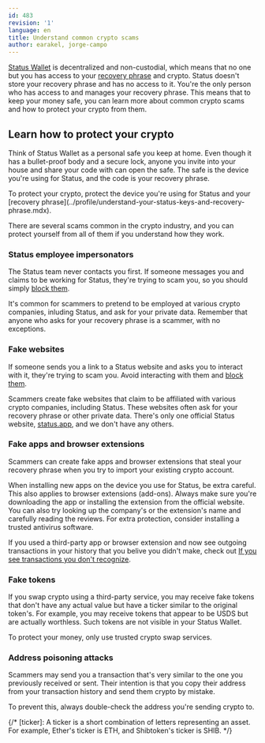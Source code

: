 ```yaml
---
id: 483
revision: '1'
language: en
title: Understand common crypto scams
author: earakel, jorge-campo
---
```


[Status Wallet](./status-wallet-your-quick-start-guide.mdx) is decentralized and non-custodial, which means that no one but you has access to your [recovery phrase](../profile/understand-your-status-keys-and-recovery-phrase.mdx) and crypto. Status doesn't store your recovery phrase and has no access to it. You're the only person who has access to and manages your recovery phrase. This means that to keep your money safe, you can learn more about common crypto scams and how to protect your crypto from them.

## Learn how to protect your crypto

Think of Status Wallet as a personal safe you keep at home. Even though it has a bullet-proof body and a secure lock, anyone you invite into your house and share your code with can open the safe. The safe is the device you're using for Status, and the code is your recovery phrase.

<Admonition type="tip">
  To protect your crypto, protect the device you're using for Status and your
  [recovery
  phrase](../profile/understand-your-status-keys-and-recovery-phrase.mdx).
</Admonition>

There are several scams common in the crypto industry, and you can protect yourself from all of them if you understand how they work.

### Status employee impersonators

The Status team never contacts you first. If someone messages you and claims to be working for Status, they're trying to scam you, so you should simply [block them](../profile/block-or-unblock-someone-in-status.mdx).

It's common for scammers to pretend to be employed at various crypto companies, inluding Status, and ask for your private data. Remember that anyone who asks for your recovery phrase is a scammer, with no exceptions.

### Fake websites

If someone sends you a link to a Status website and asks you to interact with it, they're trying to scam you. Avoid interacting with them and [block them](../profile/block-or-unblock-someone-in-status.mdx).

Scammers create fake websites that claim to be affiliated with various crypto companies, including Status. These websites often ask for your recovery phrase or other private data. There's only one official Status website, [status.app](https://status.app), and we don't have any others.

### Fake apps and browser extensions

Scammers can create fake apps and browser extensions that steal your recovery phrase when you try to import your existing crypto account.

When installing new apps on the device you use for Status, be extra careful. This also applies to browser extensions (add-ons). Always make sure you're downloading the app or installing the extension from the official website. You can also try looking up the company's or the extension's name and carefully reading the reviews. For extra protection, consider installing a trusted antivirus software.

If you used a third-party app or browser extension and now see outgoing transactions in your history that you belive you didn't make, check out [If you see transactions you don't recognize](./if-you-see-transactions-you-don-t-recognize.mdx).

### Fake tokens

If you swap crypto using a third-party service, you may receive fake tokens that don't have any actual value but have a ticker similar to the original token's. For example, you may receive tokens that appear to be USDS but are actually worthless. Such tokens are not visible in your Status Wallet.

To protect your money, only use trusted crypto swap services.

### Address poisoning attacks

Scammers may send you a transaction that's very similar to the one you previously received or sent. Their intention is that you copy their address from your transaction history and send them crypto by mistake.

To prevent this, always double-check the address you're sending crypto to.

{/* [ticker]: A ticker is a short combination of letters representing an asset. For example, Ether's ticker is ETH, and Shibtoken's ticker is SHIB. */}
